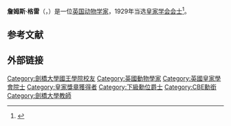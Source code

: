 {{Infobox scientist
| name              = James Gray
| image             = 
| image_size        = 150px
| caption           = James Gray
| birth_date        = {{birth date |1891|10|14|df=y}}
| birth_place       = [[英格兰|英格兰]][[伦敦|伦敦]][[伍德格林|伍德格林]]
| death_date        = {{death date and age |1975|12|14 |1891|10|14|df=y}}
| death_place       = 英格兰[[劍橋郡|劍橋郡]][[劍橋|劍橋]]
| residence         = 
| nationality       = [[英国|英国]]
| ethnicity         = 
| field             = [[细胞生物学|细胞生物学]]
| work_institutions = 
| alma_mater        = [[剑桥大学|剑桥大学]]
| doctoral_advisor  = 
| doctoral_students = 
| known_for         = {{Plainlist|
* [[细胞生物学|细胞生物学]]<ref>{{cite book| author = Gray, James| year = 1931| title = A Text-Book of Experimental Cytology| publisher = [[Cambridge_University_Press|Cambridge University Press]]| location = London| url = https://archive.org/details/in.ernet.dli.2015.211911}}</ref>
* [[Animal_locomotion|Animal locomotion]]
* [[Gray's_Paradox|Gray's Paradox]]}}
| author_abbrev_bot = 
| author_abbrev_zoo = 
| influences        = 
| influenced        = 
| awards            = {{unbulleted list
 |[[軍功十字勳章|軍功十字勳章]] (1918)
 |[[英勇十字勋章|英勇十字勋章]]
 |[[皇家学会会士|皇家学会会士]] (1929)<ref name=frs/>
 |[[大英帝國勳章|大英帝國勳章]] (1946)
 |[[皇家獎章|皇家獎章]] (1948)
 |[[下級勳位爵士|下級勳位爵士]] (1954)}}
| prizes            = 
| religion          = 
| footnotes         = 
| signature         = 
}}

'''詹姆斯·格雷'''（{{lang-en|James Gray}}，{{bd|1891年|10月14日|1975年|12月14日}}）是一位[[英国|英国]][[动物学家|动物学家]]，1929年当选[[皇家学会会士|皇家学会会士]]<ref name=frs>{{cite journal|last1=Lissmann|first1=Hans Werner|authorlink1=Hans Lissmann|title=James Gray. 14 October 1891-14 December 1975|journal=[[Biographical_Memoirs_of_Fellows_of_the_Royal_Society|Biographical Memoirs of Fellows of the Royal Society]]|volume=24|year=1978|pages=54–70|issn=0080-4606|doi=10.1098/rsbm.1978.0004|publisher=Royal Society publishing|doi-access=free}}</ref>。

== 参考文献 ==
{{reflist}}
== 外部链接 ==
{{s-start}}
{{s-aca}}
{{succession box
| before = [[杰克·德鲁蒙|杰克·德鲁蒙]]
| title  = [[富勒生理学教授|富勒生理学教授]]
| years  = 1944 – 1947
| after  = [[爱德华·詹姆斯·索尔兹伯里|爱德华·詹姆斯·索尔兹伯里]]}}
{{s-end}}
{{皇家奖章获得者}}
{{Authority control}}

{{DEFAULTSORT:Gray, James}}

[[Category:劍橋大學國王學院校友|Category:劍橋大學國王學院校友]]
[[Category:英國動物學家|Category:英國動物學家]]
[[Category:英國皇家學會院士|Category:英國皇家學會院士]]
[[Category:皇家獎章獲得者|Category:皇家獎章獲得者]]
[[Category:下級勳位爵士|Category:下級勳位爵士]]
[[Category:CBE勳銜|Category:CBE勳銜]]
[[Category:劍橋大學教師|Category:劍橋大學教師]]